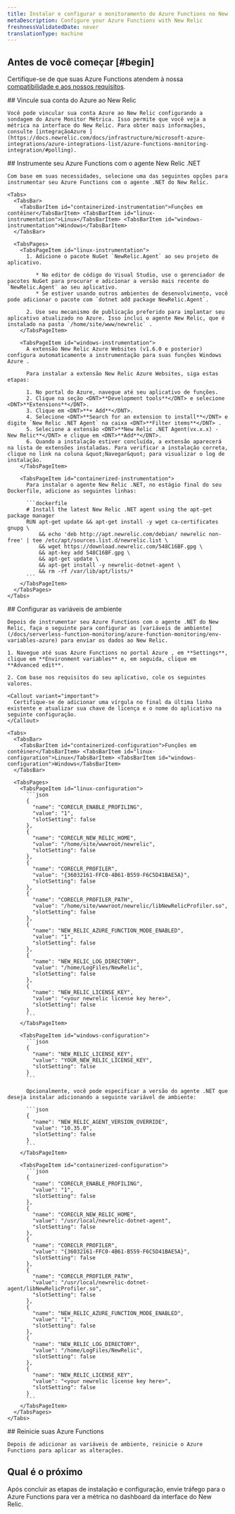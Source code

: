 ```yaml
---
title: Instalar e configurar o monitoramento do Azure Functions no New Relic
metaDescription: Configure your Azure Functions with New Relic
freshnessValidatedDate: never
translationType: machine
---
```


## Antes de você começar [#begin]

Certifique-se de que suas Azure Functions atendem à nossa [compatibilidade e aos nossos requisitos](/docs/serverless-function-monitoring/azure-function-monitoring/compatibility-requirement-azure-monitoring).

<Steps>
  <Step>
    ## Vincule sua conta do Azure ao New Relic

    Você pode vincular sua conta Azure ao New Relic configurando a sondagem do Azure Monitor Métrica. Isso permite que você veja a métrica na interface do New Relic. Para obter mais informações, consulte [integraçãoAzure ](https://docs.newrelic.com/docs/infrastructure/microsoft-azure-integrations/azure-integrations-list/azure-functions-monitoring-integration/#polling).
  </Step>

  <Step>
    ## Instrumente seu Azure Functions com o agente New Relic .NET

    Com base em suas necessidades, selecione uma das seguintes opções para instrumentar seu Azure Functions com o agente .NET do New Relic.

    <Tabs>
      <TabsBar>
        <TabsBarItem id="containerized-instrumentation">Funções em contêiner</TabsBarItem> <TabsBarItem id="linux-instrumentation">Linux</TabsBarItem> <TabsBarItem id="windows-instrumentation">Windows</TabsBarItem>
      </TabsBar>

      <TabsPages>
        <TabsPageItem id="linux-instrumentation">
          1. Adicione o pacote NuGet `NewRelic.Agent` ao seu projeto de aplicativo.

             * No editor de código do Visual Studio, use o gerenciador de pacotes NuGet para procurar e adicionar a versão mais recente do `NewRelic.Agent` ao seu aplicativo.
             * Se estiver usando outros ambientes de desenvolvimento, você pode adicionar o pacote com `dotnet add package NewRelic.Agent`.

          2. Use seu mecanismo de publicação preferido para implantar seu aplicativo atualizado no Azure. Isso inclui o agente New Relic, que é instalado na pasta `/home/site/www/newrelic` .
        </TabsPageItem>

        <TabsPageItem id="windows-instrumentation">
          A extensão New Relic Azure Websites (v1.6.0 e posterior) configura automaticamente a instrumentação para suas funções Windows Azure .

          Para instalar a extensão New Relic Azure Websites, siga estas etapas:

          1. No portal do Azure, navegue até seu aplicativo de funções.
          2. Clique na seção <DNT>**Development tools**</DNT> e selecione <DNT>**Extensions**</DNT>.
          3. Clique em <DNT>**+ Add**</DNT>.
          4. Selecione <DNT>**Search for an extension to install**</DNT> e digite `New Relic .NET Agent` na caixa <DNT>**Filter items**</DNT> .
          5. Selecione a extensão <DNT>**New Relic .NET Agent(vx.x.x) - New Relic**</DNT> e clique em <DNT>**Add**</DNT>.
          6. Quando a instalação estiver concluída, a extensão aparecerá na lista de extensões instaladas. Para verificar a instalação correta, clique no link na coluna &quot;Navegar&quot; para visualizar o log de instalação.
        </TabsPageItem>

        <TabsPageItem id="containerized-instrumentation">
          Para instalar o agente New Relic .NET, no estágio final do seu Dockerfile, adicione as seguintes linhas:

          ```dockerfile
          # Install the latest New Relic .NET agent using the apt-get package manager
          RUN apt-get update && apt-get install -y wget ca-certificates gnupg \
              && echo 'deb http://apt.newrelic.com/debian/ newrelic non-free' | tee /etc/apt/sources.list.d/newrelic.list \
              && wget https://download.newrelic.com/548C16BF.gpg \
              && apt-key add 548C16BF.gpg \
              && apt-get update \
              && apt-get install -y newrelic-dotnet-agent \
              && rm -rf /var/lib/apt/lists/*
          ```
        </TabsPageItem>
      </TabsPages>
    </Tabs>
  </Step>

  <Step>
    ## Configurar as variáveis de ambiente

    Depois de instrumentar seu Azure Functions com o agente .NET do New Relic, faça o seguinte para configurar as [variáveis de ambiente](/docs/serverless-function-monitoring/azure-function-monitoring/env-variables-azure) para enviar os dados ao New Relic.

    1. Navegue até suas Azure Functions no portal Azure , em **Settings**, clique em **Environment variables** e, em seguida, clique em **Advanced edit**.

    2. Com base nos requisitos do seu aplicativo, cole os seguintes valores.

    <Callout variant="important">
      Certifique-se de adicionar uma vírgula no final da última linha existente e atualizar sua chave de licença e o nome do aplicativo na seguinte configuração.
    </Callout>

    <Tabs>
      <TabsBar>
        <TabsBarItem id="containerized-configuration">Funções em contêiner</TabsBarItem> <TabsBarItem id="linux-configuration">Linux</TabsBarItem> <TabsBarItem id="windows-configuration">Windows</TabsBarItem>
      </TabsBar>

      <TabsPages>
        <TabsPageItem id="linux-configuration">
          ```json
          {
            "name": "CORECLR_ENABLE_PROFILING",
            "value": "1",
            "slotSetting": false
          },
          {
            "name": "CORECLR_NEW_RELIC_HOME",
            "value": "/home/site/wwwroot/newrelic",
            "slotSetting": false
          },
          {
            "name": "CORECLR_PROFILER",
            "value": "{36032161-FFC0-4B61-B559-F6C5D41BAE5A}",
            "slotSetting": false
          }, 
          {
            "name": "CORECLR_PROFILER_PATH",
            "value": "/home/site/wwwroot/newrelic/libNewRelicProfiler.so",
            "slotSetting": false
          },
          {
            "name": "NEW_RELIC_AZURE_FUNCTION_MODE_ENABLED",
            "value": "1",
            "slotSetting": false
          },
          {
            "name": "NEW_RELIC_LOG_DIRECTORY",
            "value": "/home/LogFiles/NewRelic",
            "slotSetting": false
          },
          {
            "name": "NEW_RELIC_LICENSE_KEY",
            "value": "<your newrelic license key here>",
            "slotSetting": false
          }
          ```
        </TabsPageItem>

        <TabsPageItem id="windows-configuration">
          ```json
          {
            "name": "NEW_RELIC_LICENSE_KEY",
            "value": "YOUR_NEW_RELIC_LICENSE_KEY",
            "slotSetting": false
          }
          ```

          Opcionalmente, você pode especificar a versão do agente .NET que deseja instalar adicionando a seguinte variável de ambiente:

          ```json
          {
            "name": "NEW_RELIC_AGENT_VERSION_OVERRIDE",
            "value": "10.35.0",
            "slotSetting": false
          }
          ```
        </TabsPageItem>

        <TabsPageItem id="containerized-configuration">
          ```json
          {
            "name": "CORECLR_ENABLE_PROFILING",
            "value": "1",
            "slotSetting": false
          },
          {
            "name": "CORECLR_NEW_RELIC_HOME",
            "value": "/usr/local/newrelic-dotnet-agent",
            "slotSetting": false
          },
          {
            "name": "CORECLR_PROFILER",
            "value": "{36032161-FFC0-4B61-B559-F6C5D41BAE5A}",
            "slotSetting": false
          }, 
          {
            "name": "CORECLR_PROFILER_PATH",
            "value": "/usr/local/newrelic-dotnet-agent/libNewRelicProfiler.so",
            "slotSetting": false
          },
          {
            "name": "NEW_RELIC_AZURE_FUNCTION_MODE_ENABLED",
            "value": "1",
            "slotSetting": false
          },
          {
            "name": "NEW_RELIC_LOG_DIRECTORY",
            "value": "/home/LogFiles/NewRelic",
            "slotSetting": false
          },
          {
            "name": "NEW_RELIC_LICENSE_KEY",
            "value": "<your newrelic license key here>",
            "slotSetting": false
          }
          ```
        </TabsPageItem>
      </TabsPages>
    </Tabs>
  </Step>

  <Step>
    ## Reinicie suas Azure Functions

    Depois de adicionar as variáveis de ambiente, reinicie o Azure Functions para aplicar as alterações.
  </Step>
</Steps>

## Qual é o próximo

Após concluir as etapas de instalação e configuração, envie tráfego para o Azure Functions para ver a métrica no dashboard da interface do New Relic.